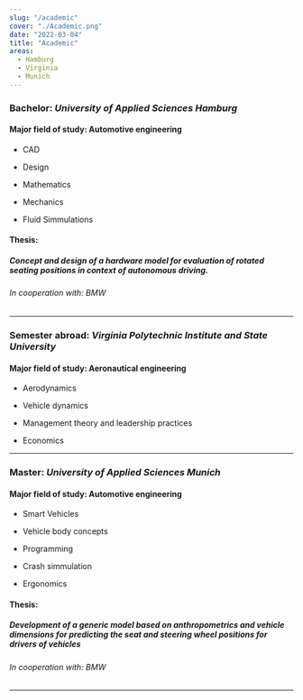 ```yaml
---
slug: "/academic"
cover: "./Academic.png"
date: "2022-03-04"
title: "Academic"
areas:
  - Hamburg
  - Virginia
  - Munich
---
```


### Bachelor: _University of Applied Sciences Hamburg_

#### Major field of study: Automotive engineering

<div style="text-align: left">

- CAD

- Design

- Mathematics

- Mechanics

- Fluid Simmulations

</div>

#### Thesis:

##### Concept and design of a hardware model for evaluation of rotated seating positions in context of autonomous driving.

###### In cooperation with: BMW

---

### Semester abroad: _Virginia Polytechnic Institute and State University_

#### Major field of study: Aeronautical engineering

<div style="text-align: left">

- Aerodynamics

- Vehicle dynamics

- Management theory and leadership practices

- Economics

</div>

---

### Master: _University of Applied Sciences Munich_

#### Major field of study: Automotive engineering

<div style="text-align: left">

- Smart Vehicles

- Vehicle body concepts

- Programming

- Crash simmulation

- Ergonomics

</div>

#### Thesis:

##### Development of a generic model based on anthropometrics and vehicle dimensions for predicting the seat and steering wheel positions for drivers of vehicles

###### In cooperation with: BMW

---
